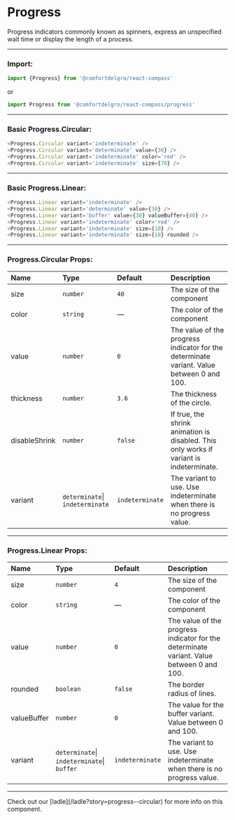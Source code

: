 
# Progress

Progress indicators commonly known as spinners, express an unspecified wait time or display the length of a process.

---

### Import:

```js
import {Progress} from '@comfortdelgro/react-compass'
```

or

```js
import Progress from '@comfortdelgro/react-compass/progress'
```

---

### Basic Progress.Circular:

<section className={styles.avatarShowcaseContainer}>
  <Progress.Circular variant='indeterminate' />
  <Progress.Circular variant='determinate' value={30} />
  <Progress.Circular variant='indeterminate' color='red' />
  <Progress.Circular variant='indeterminate' size={70} />
</section>

```js
<Progress.Circular variant='indeterminate' />
<Progress.Circular variant='determinate' value={30} />
<Progress.Circular variant='indeterminate' color='red' />
<Progress.Circular variant='indeterminate' size={70} />
```

---

### Basic Progress.Linear:

<section className={styles.avatarShowcaseContainer} style={{flexDirection: 'column'}}>
<Progress.Linear variant='indeterminate' />
<Progress.Linear variant='determinate' value={30} />
<Progress.Linear variant='buffer' value={30} valueBuffer={40} />
<Progress.Linear variant='indeterminate' color='red' />
<Progress.Linear variant='indeterminate' size={10} />
<Progress.Linear variant='indeterminate' size={10} rounded />
</section>

```js
<Progress.Linear variant='indeterminate' />
<Progress.Linear variant='determinate' value={30} />
<Progress.Linear variant='buffer' value={30} valueBuffer={40} />
<Progress.Linear variant='indeterminate' color='red' />
<Progress.Linear variant='indeterminate' size={10} />
<Progress.Linear variant='indeterminate' size={10} rounded />
```

---

### Progress.Circular Props:

| Name          | Type                            | Default         | Description                                                                               |
| :------------ | :------------------------------ | :-------------- | :---------------------------------------------------------------------------------------- |
| size          | `number`                        | `40`            | The size of the component                                                                 |
| color         | `string`                        | —               | The color of the component                                                                |
| value         | `number`                        | `0`             | The value of the progress indicator for the determinate variant. Value between 0 and 100. |
| thickness     | `number`                        | `3.6`           | The thickness of the circle.                                                              |
| disableShrink | `number`                        | `false`         | If true, the shrink animation is disabled. This only works if variant is indeterminate.   |
| variant       | `determinate`\| `indeterminate` | `indeterminate` | The variant to use. Use indeterminate when there is no progress value.                    |

---

### Progress.Linear Props:

| Name          | Type                                       | Default         | Description                                                                               |
| :------------ | :----------------------------------------- | :-------------- | :---------------------------------------------------------------------------------------- |
| size          | `number`                                   | `4`             | The size of the component                                                                 |
| color         | `string`                                   | —               | The color of the component                                                                |
| value         | `number`                                   | `0`             | The value of the progress indicator for the determinate variant. Value between 0 and 100. |
| rounded       | `boolean`                                  | `false`         | The border radius of lines.                                                               |
| valueBuffer   | `number`                                   | `0`             | The value for the buffer variant. Value between 0 and 100.                                |
| variant       | `determinate`\| `indeterminate`\| `buffer` | `indeterminate` | The variant to use. Use indeterminate when there is no progress value.                    |

---

<Callout>
  Check out our [ladle](/ladle?story=progress--circular) for more info on this
  component.
</Callout>
